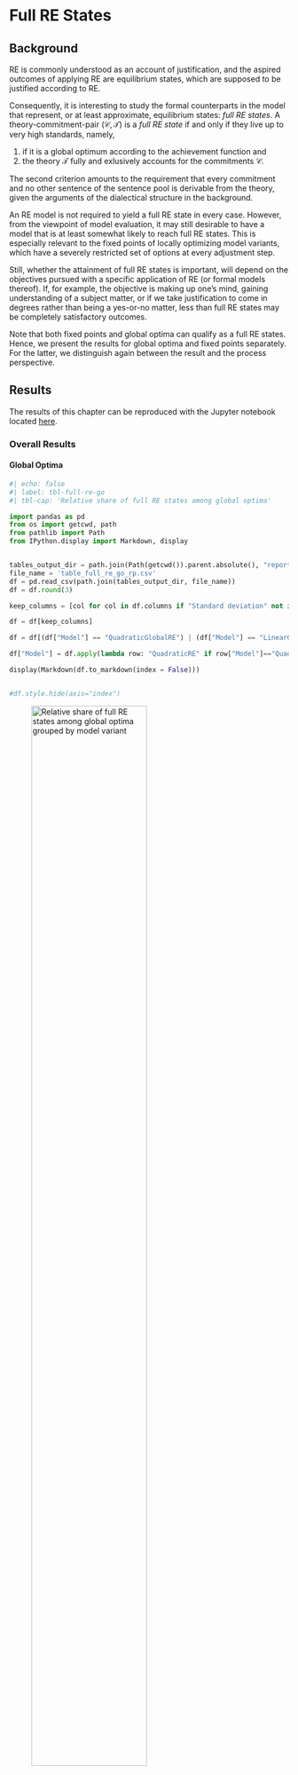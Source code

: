 # Full RE States {#sec-full-re-states}

## Background

RE is commonly understood as an account of justification, and the aspired outcomes of applying RE are equilibrium states, which are supposed to be justified according to RE.

Consequently, it is interesting to study the formal counterparts in the model that represent, or at least approximate, equilibrium states: *full RE states*.
A theory-commitment-pair $(\mathcal{C}, \mathcal{T})$ is a *full RE state* if and only if they live up to very high standards, namely,

1. if it is a global optimum according to the achievement function and 
2. the theory $\mathcal{T}$ fully and exlusively accounts for the commitments $\mathcal{C}$.

The second criterion amounts to the requirement that every commitment and no other sentence of the sentence pool is derivable from the theory, given the arguments of the dialectical structure in the background.

An RE model is not required to yield a full RE state in every case. However, from the viewpoint of model evaluation, it may still desirable to have a model that is at least somewhat likely to reach full RE states. This is especially relevant to the fixed points of locally optimizing model variants, which have a severely restricted set of options at every adjustment step.

Still, whether the attainment of full RE states is important, will depend on the objectives pursued with a specific application of RE (or formal models thereof). If, for example, the objective is making up one's mind, gaining understanding of a subject matter, or if we take justification to come in degrees rather than being a yes-or-no matter, less than full RE states may be completely satisfactory outcomes.

Note that both fixed points and global optima can qualify as a full RE states. Hence, we present the results for global optima and fixed points separately. For the latter, we distinguish again between the result and the process perspective.

 

<!--
## Method

Formally and irrespecitve of the model variant, full and exclusive account means $C = \overline{T}$, or equivalenty, $A(C, T) = 1$. During the generation of an ensemble, we can store for every global optima and for every fixed point resulting from a simulation setup, whether it satisfies conditions i) and ii) of full RE states, i) being trivially satisfied by global optima. For the relative shares we can consider ratio between the number of full RE states among global optima (fixed points) and the total number of global optima (fixed points) per configuration.
-->

## Results

::: {.callout-note}
The results of this chapter can be reproduced with the Jupyter notebook located [here](https://github.com/debatelab/re-technical-report/blob/main/notebooks/data_analysis_chapter_full_re_states.ipynb).
:::

### Overall Results


#### Global Optima

```python
#| echo: false
#| label: tbl-full-re-go
#| tbl-cap: 'Relative share of full RE states among global optima'

import pandas as pd
from os import getcwd, path
from pathlib import Path
from IPython.display import Markdown, display


tables_output_dir = path.join(Path(getcwd()).parent.absolute(), "report", "tables")
file_name = 'table_full_re_go_rp.csv'
df = pd.read_csv(path.join(tables_output_dir, file_name))
df = df.round(3)

keep_columns = [col for col in df.columns if "Standard deviation" not in col]

df = df[keep_columns]

df = df[(df["Model"] == "QuadraticGlobalRE") | (df["Model"] == "LinearGlobalRE")]

df["Model"] = df.apply(lambda row: "QuadraticRE" if row["Model"]=="QuadraticGlobalRE" else "LinearRE", axis=1)

display(Markdown(df.to_markdown(index = False)))


#df.style.hide(axis="index")  
```

![Relative share of full RE states among global optima grouped by model variant](figures/full_re_go_rp){#fig-overall-full-re-go width=70%}

**Observations**
<!--
- The relative share of full RE states among global optima  is identical for `QuadraticGlobalRE` and `QuadraticLocalRE`, as well as for `LinearGlobalRE` and `LinearLocalRE` in @tbl-full-re-go and @fig-overall-full-re-go. This is to be expected because the local model variants rely on their global counterparts to determine global optima.
-->

- The relative share of full RE states among global optima is substantially higher for linear model variants than for quadratic models (@fig-overall-full-re-go).
- The small differences in @tbl-full-re-go between semi-globally optimizing model variants and their globally optimizing counterparts are but an artifact of the model implementation. They can be explained by differences in interrupted model runs (see @sec-general-props-go).

#### Fixed Points

```python
#| echo: false
#| label: tbl-full-re-fp-setups
#| tbl-cap: 'Relative share of full RE states among fixed points (result perspective)'

import pandas as pd
from os import getcwd, path
from pathlib import Path
from IPython.display import Markdown, display


tables_output_dir = path.join(Path(getcwd()).parent.absolute(), "report", "tables")
file_name = 'table_full_re_fp_rp.csv'
df = pd.read_csv(path.join(tables_output_dir, file_name))
df = df.round(3)

keep_columns = [col for col in df.columns if "Standard deviation" not in col]

display(Markdown(df[keep_columns].to_markdown(index = False)))


#df.style.hide(axis="index")  
```

![Relative share of full RE states among fixed points (result perspective) grouped by model variant](figures/full_re_fp_rp){#fig-overall-full-re-fp-setups}

**Observations**

- The relative share of full RE fixed points from the result perspective (@fig-overall-full-re-fp-setups) is lower than the corresponding results for global optima (@fig-overall-full-re-go). This result is unsurprising as fixed points are reached through semi-globally or locally optimizing processes, which cover a restricted search space in contrast to global optimization.^[For the difference between result and process perspective, see @sec-go-and-fp-background.] 
- From the result perspective, the relative shares of full RE fixed points of quadratic model variants are substantially lower than those of their corresponding linear model variants.

```python
#| echo: false
#| label: tbl-full-re-fp-branches
#| tbl-cap: 'Relative share of full RE states among fixed points (process perspective)'

import pandas as pd
from os import getcwd, path
from pathlib import Path
from IPython.display import Markdown, display


tables_output_dir = path.join(Path(getcwd()).parent.absolute(), "report", "tables")
file_name = 'table_full_re_fp_pp.csv'
df = pd.read_csv(path.join(tables_output_dir, file_name))
df = df.round(3)

keep_columns = [col for col in df.columns if "Standard deviation" not in col]

display(Markdown(df[keep_columns].to_markdown(index = False)))


#df.style.hide(axis="index")  
```

![Relative share of full RE states among fixed points (process perspective) grouped by model variant](figures/full_re_fp_pp){#fig-overall-full-re-fp-branches}

**Observations**

- The relative share of full RE fixed points  (process perspective, @fig-overall-full-re-fp-branches) is similar to the corresponding results from the result perspective (@fig-overall-full-re-fp-setups) for `QuadraticGlobalRE`, `LinearGlobalRE`, and `QuadraticLocalRE` except for `LinearLocalRE`. 
- For `LinearLocalRE`, the relative share of full RE fixed points is significantly higher when considering the fixed points from all branches (process perspective) rather than the set of fixed points (result perspective). This means that a relatively higher share of branches leads to full RE fixed points than to non-full-RE fixed points.
- The relative share of full RE fixed points for `LinearLocalRE` (@fig-overall-full-re-fp-branches) even exceeds the relative share of full RE global optima for linear model variants (@fig-overall-full-re-go).
- The number of fixed points in the process perspective (@tbl-full-re-fp-branches) is only slightly higher than the number in the result perspective (@tbl-full-re-fp-setups) for `QuadraticGlobalRE` and `LinearGlobalRE`. In contrast, the number of fixed points from all branches is substantially higher than the number of fixed points from the result perspective for `QuadraticLocalRE`, and even more so for `LinearLocalRE`.

### Results Grouped by Sentence Pool Size

![Relative share of full RE states among global optima grouped by model variant and sentence pool size](figures/rel_full_re_go_by_sp_rp){#fig-full-re-go-sp-rp}

![Relative share of full RE states among fixed points (result perspective) grouped by model variant and sentence pool size](figures/rel_full_re_fp_by_sp_rp){#fig-full-re-fp-sp-rp}

![Relative share of full RE states among fixed points (process perspective) grouped by model variant and sentence pool size](figures/rel_full_re_fp_by_sp_pp){#fig-full-re-fp-sp-pp}

**Observations**

- The relative share of full RE states among global optima decreases with increasing sentence-pool size for all model variants (@fig-full-re-go-sp-rp).
- The relative share of full RE states among the set of fixed points (result perspective) decreases with increasing sentence-pool size for all model variants (@fig-full-re-fp-sp-rp).
- The relative share of full RE states among the fixed points from all branches (process perspective) decreases with increasing sentence-pool size for the model variants`QuadraticLocalRE`, `QuadraticGlobalRE` and `LinearGlobalRE` (@fig-full-re-fp-sp-pp).
- The relative share of full RE states among fixed points from all branches (process perspective) is roughly constant with respect to sentence pool sizes for `LinearLocalRE` (@fig-full-re-fp-sp-pp).

### Results Grouped by Configuration of Weights

![Relative share of full RE states among global optima grouped by model variant and configuration of weights](figures/hm_rel_go_full_re_rp){#fig-hm-full-re-go}

**Observations**

- Linear model variants exhibit a "tipping line" (see @sec-appendix-tipping). For $\alpha_{A} > \alpha_{F}$, the relative share of full RE global optima is 1.0, i.e., all global optima are full RE states.
- Quadratic model variants have a smooth transition between low and high relative shares and have a "hotspot" for very high values of $\alpha_{A}$. This result is made plausible by the fact that full RE states require a maximal value for the measure of account (i.e., $A(\mathcal{C}, \mathcal{T}) = 1)$. High values for $\alpha_{A}$ benefit the fulfilment of this requirement.
![Relative share of full RE states among unique fixed points grouped by model variant and configuration of weights.](figures/hm_rel_fp_full_re_rp){#fig-hm-full-re-fp-setups}


![Relative share of full RE states among fixed points from all branches grouped by model variant and configuration of weights.](figures/hm_rel_fp_full_re_pp){#fig-hm-full-re-fp-branches}

**Observations**

- Linear model variants do not exhibit the tipping line for fixed points (@fig-hm-full-re-fp-setups and @fig-hm-full-re-fp-branches)
- Linear model variants have high relative shares for low faithfulness, moderate account and high (but non-extreme) weights for systematicity.
- There are only small differences between the relative share of full RE states among sets of fixed points (result perspective, @fig-hm-full-re-fp-setups) and fixed points from all branches (process perspective, @fig-hm-full-re-fp-branches).
- `QuadraticGlobalRE` exhibits its highest relative shares of full RE fixed points for moderately high values for $\alpha_{A}$ and very low values for $\alpha_{S}$.


<!-- 
+ Reference to the analytical results:  (see [here](https://git.scc.kit.edu/debatelab/re-python/-/blob/master/projects/ensemble_study_02/documents/linear_models_tipping_line.md))
    + Perhaps we can put them into some kind of appendix? 
-->


## Conclusion

Overall, the relative share of full RE states among global optima and fixed points is not overwhelming. However, heatmaps reveal combinations of weights for `QuadraticGlobalRE`, `LinearGlobalRE` and `LinearLocalRE`, where the relative share of full RE states among the outputs is acceptable. For `QuadraticLocalRE`, this holds at least for global optima. However, this is not a strong reason to reject `QuadraticLocalRE`. Depending on the particular goals of an RE inquiry, a low relative share of full RE states can be seen as a strength of a model, as it may not be desirable to render everything into a full RE state, or states satisfying less demanding requirements may be acceptable.

Concerning the influence of the sentence pool size, there is a negative trend for the relative shares of full RE states among global optima and fixed points (result perspective). Only the relative share of full RE fixed points (process perspective) of the `LinearLocalRE` model is not affected by the sentence pool size. At this point, we cannot offer an explanation for this behaviour, which calls for further analysis. 

